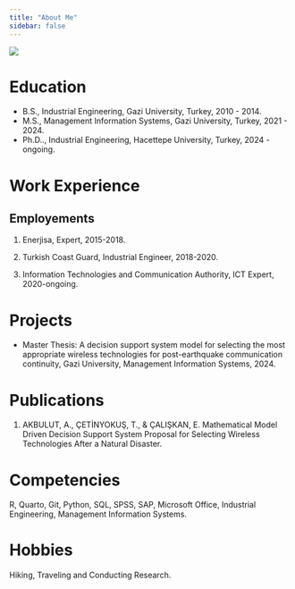 ```yaml
---
title: "About Me"
sidebar: false 
---
```


![](images/ALİ%20PHOTO.jpg){fig-align="center"}

# Education

-   B.S., Industrial Engineering, Gazi University, Turkey, 2010 - 2014.
-   M.S., Management Information Systems, Gazi University, Turkey, 2021 - 2024.
-   Ph.D.., Industrial Engineering, Hacettepe University, Turkey, 2024 - ongoing.

# Work Experience

## Employements

1.  Enerjisa, Expert, 2015-2018.

2.  Turkish Coast Guard, Industrial Engineer, 2018-2020.

3.  Information Technologies and Communication Authority, ICT Expert, 2020-ongoing.

# Projects

-   Master Thesis: A decision support system model for selecting the most appropriate wireless technologies for post-earthquake communication continuity, Gazi University, Management Information Systems, 2024.

# Publications

1.  AKBULUT, A., ÇETİNYOKUŞ, T., & ÇALIŞKAN, E. Mathematical Model Driven Decision Support System Proposal for Selecting Wireless Technologies After a Natural Disaster.

# Competencies

R, Quarto, Git, Python, SQL, SPSS, SAP, Microsoft Office, Industrial Engineering, Management Information Systems.

# Hobbies

Hiking, Traveling and Conducting Research.
